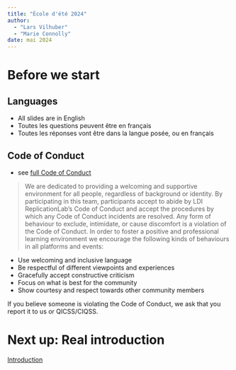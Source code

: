 ```yaml
---
title: "École d'été 2024"
author: 
  - "Lars Vilhuber"
  - "Marie Connolly"
date: mai 2024
---
```




# Before we start

## Languages

- All slides are in English
- Toutes les questions peuvent être en français
- Toutes les réponses vont être dans la langue posée, ou en français

## Code of Conduct

- see [full Code of Conduct](https://github.com/labordynamicsinstitute/replicability-training/blob/master/LDI-Replication-Lab-Code-of-Conduct.md)

> We are dedicated to providing a welcoming and supportive environment for all people, regardless of background or identity. By participating in this team, participants accept to abide by LDI ReplicationLab's Code of Conduct and accept the procedures by which any Code of Conduct incidents are resolved. Any form of behaviour to exclude, intimidate, or cause discomfort is a violation of the Code of Conduct. In order to foster a positive and professional learning environment we encourage the following kinds of behaviours in all platforms and events:

- Use welcoming and inclusive language
-  Be respectful of different viewpoints and experiences
-  Gracefully accept constructive criticism
-  Focus on what is best for the community
-  Show courtesy and respect towards other community members

If you believe someone is violating the Code of Conduct, we ask that you report it to us or QICSS/CIQSS.


# Next up: Real introduction

[Introduction](00-agenda.html)

